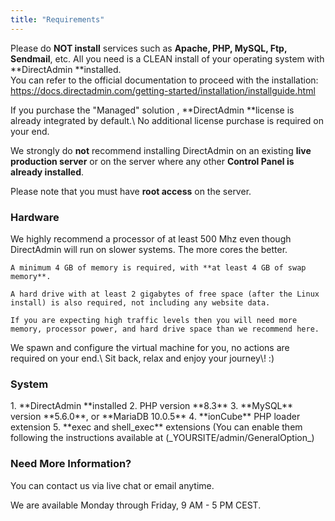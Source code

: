 ```yaml
---
title: "Requirements"
---
```


Please do **NOT install** services such as **Apache, PHP, MySQL, Ftp, Sendmail**, etc. All you need is a CLEAN install of your operating system with **DirectAdmin **installed.\
You can refer to the official documentation to proceed with the installation:\
https://docs.directadmin.com/getting-started/installation/installguide.html

<Note>
  If you purchase the "Managed" solution , **DirectAdmin **license is already integrated by default.\
  No additional license purchase is required on your end.
</Note>

We strongly do **not** recommend installing DirectAdmin on an existing **live production server** or on the server where any other **Control Panel is already installed**.

Please note that you must have **root access** on the server.

### Hardware

<AccordionGroup>
  <Accordion title="Self-Hosted Version" icon="rectangle-terminal">
    We highly recommend a processor of at least 500 Mhz even though DirectAdmin will run on slower systems. The more cores the better.

    A minimum 4 GB of memory is required, with **at least 4 GB of swap memory**.

    A hard drive with at least 2 gigabytes of free space (after the Linux install) is also required, not including any website data.

    If you are expecting high traffic levels then you will need more memory, processor power, and hard drive space than we recommend here.
  </Accordion>
  <Accordion title="Managed Version" icon="rectangle-terminal">
    We spawn and configure the virtual machine for you, no actions are required on your end.\
    Sit back, relax and enjoy your journey\! :)
  </Accordion>
</AccordionGroup>

### System

<AccordionGroup>
  <Accordion title="Self-Hosted Version" icon="message-bot">
    1. **DirectAdmin **installed
    2. PHP version **8.3**
    3. **MySQL** version **5.6.0**, or **MariaDB 10.0.5**
    4. **ionCube** PHP loader extension
    5. **exec and shell_exec** extensions (You can enable them following the instructions available at (_YOURSITE/admin/GeneralOption_)
  </Accordion>
</AccordionGroup>

### **Need More Information?**

You can contact us via live chat or email anytime.

We are available Monday through Friday, 9 AM - 5 PM CEST.